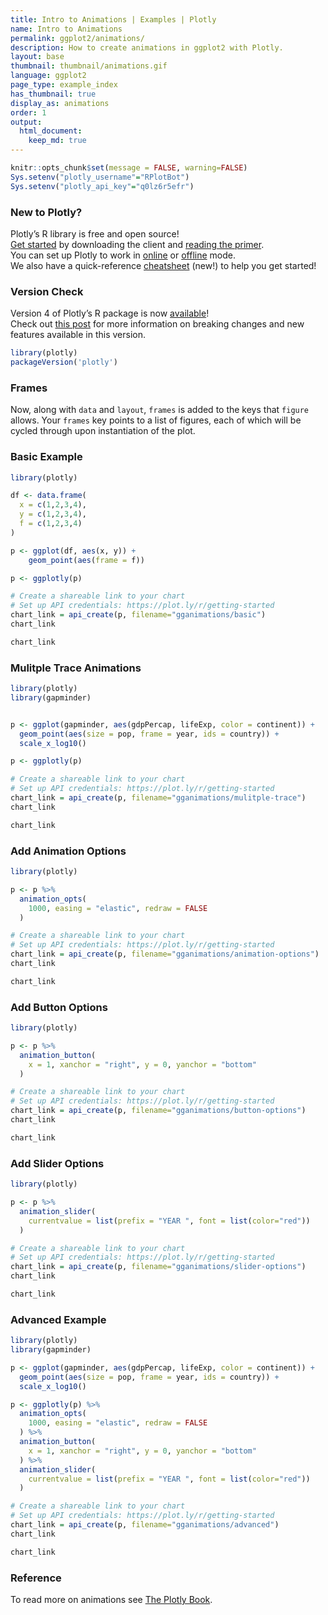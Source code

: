 ```yaml
---
title: Intro to Animations | Examples | Plotly
name: Intro to Animations
permalink: ggplot2/animations/
description: How to create animations in ggplot2 with Plotly.
layout: base
thumbnail: thumbnail/animations.gif
language: ggplot2
page_type: example_index
has_thumbnail: true
display_as: animations
order: 1
output:
  html_document:
    keep_md: true
---
```


```r
knitr::opts_chunk$set(message = FALSE, warning=FALSE)
Sys.setenv("plotly_username"="RPlotBot")
Sys.setenv("plotly_api_key"="q0lz6r5efr")
```

### New to Plotly?

Plotly's R library is free and open source!<br>
[Get started](https://plot.ly/r/getting-started/) by downloading the client and [reading the primer](https://plot.ly/r/getting-started/).<br>
You can set up Plotly to work in [online](https://plot.ly/r/getting-started/#hosting-graphs-in-your-online-plotly-account) or [offline](https://plot.ly/r/offline/) mode.<br>
We also have a quick-reference [cheatsheet](https://images.plot.ly/plotly-documentation/images/r_cheat_sheet.pdf) (new!) to help you get started!

### Version Check

Version 4 of Plotly's R package is now [available](https://plot.ly/r/getting-started/#installation)!<br>
Check out [this post](http://moderndata.plot.ly/upgrading-to-plotly-4-0-and-above/) for more information on breaking changes and new features available in this version.
```r
library(plotly)
packageVersion('plotly')
```

### Frames

Now, along with `data` and `layout`, `frames` is added to the keys that `figure` allows. Your `frames` key points to a list of figures, each of which will be cycled through upon instantiation of the plot.

### Basic Example

```r
library(plotly)

df <- data.frame(
  x = c(1,2,3,4), 
  y = c(1,2,3,4), 
  f = c(1,2,3,4)
)

p <- ggplot(df, aes(x, y)) +
    geom_point(aes(frame = f))

p <- ggplotly(p)

# Create a shareable link to your chart
# Set up API credentials: https://plot.ly/r/getting-started
chart_link = api_create(p, filename="gganimations/basic")
chart_link
```

```r
chart_link
```

### Mulitple Trace Animations

```r
library(plotly)
library(gapminder)


p <- ggplot(gapminder, aes(gdpPercap, lifeExp, color = continent)) +
  geom_point(aes(size = pop, frame = year, ids = country)) +
  scale_x_log10()

p <- ggplotly(p)

# Create a shareable link to your chart
# Set up API credentials: https://plot.ly/r/getting-started
chart_link = api_create(p, filename="gganimations/mulitple-trace")
chart_link
```

```r
chart_link
```

### Add Animation Options

```r
library(plotly)

p <- p %>% 
  animation_opts(
    1000, easing = "elastic", redraw = FALSE
  )

# Create a shareable link to your chart
# Set up API credentials: https://plot.ly/r/getting-started
chart_link = api_create(p, filename="gganimations/animation-options")
chart_link
```

```r
chart_link
```

### Add Button Options

```r
library(plotly)

p <- p %>% 
  animation_button(
    x = 1, xanchor = "right", y = 0, yanchor = "bottom"
  )

# Create a shareable link to your chart
# Set up API credentials: https://plot.ly/r/getting-started
chart_link = api_create(p, filename="gganimations/button-options")
chart_link
```

```r
chart_link
```

### Add Slider Options

```r
library(plotly)

p <- p %>%
  animation_slider(
    currentvalue = list(prefix = "YEAR ", font = list(color="red"))
  )

# Create a shareable link to your chart
# Set up API credentials: https://plot.ly/r/getting-started
chart_link = api_create(p, filename="gganimations/slider-options")
chart_link
```

```r
chart_link
```

### Advanced Example

```r
library(plotly)
library(gapminder)

p <- ggplot(gapminder, aes(gdpPercap, lifeExp, color = continent)) +
  geom_point(aes(size = pop, frame = year, ids = country)) +
  scale_x_log10()

p <- ggplotly(p) %>% 
  animation_opts(
    1000, easing = "elastic", redraw = FALSE
  ) %>% 
  animation_button(
    x = 1, xanchor = "right", y = 0, yanchor = "bottom"
  ) %>%
  animation_slider(
    currentvalue = list(prefix = "YEAR ", font = list(color="red"))
  )

# Create a shareable link to your chart
# Set up API credentials: https://plot.ly/r/getting-started
chart_link = api_create(p, filename="gganimations/advanced")
chart_link
```

```r
chart_link
```

### Reference 

To read more on animations see [The Plotly Book](https://cpsievert.github.io/plotly_book/key-frame-animations.html).
